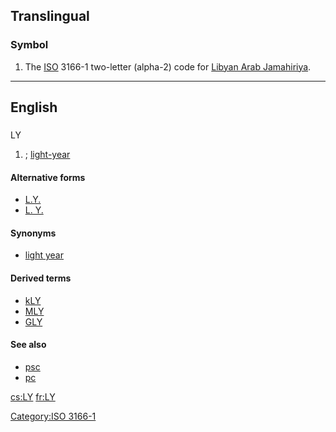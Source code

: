 {{also|ly|-ly|.ly}}
==Translingual==

===Symbol===
{{head|mul|symbol}}

# The [[ISO]] 3166-1 two-letter (alpha-2) code for [[Libyan Arab Jamahiriya]].

[[Category:ISO 3166-1]]

----

==English==

==={{abbreviation-old|en}}===
; LY

# {{context|astronomy}} {{alternative spelling of|lang=en|ly}} ; [[light-year]]

====Alternative forms====
* [[L.Y.]]
* [[L. Y.]]

====Synonyms====
* [[light year]]

====Derived terms====
* [[kLY]]
* [[MLY]]
* [[GLY]]

====See also====
* [[psc]]
* [[pc]]

[[cs:LY]]
[[fr:LY]]